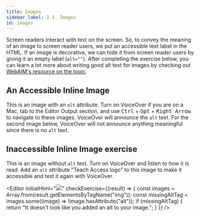 ```yaml
---
title: Images
sidebar_label: 2.3. Images
id: images
---
```



Screen readers interact with text on the screen. So, to convey the meaning of
an image to screen reader users, we put an accessible text label in the HTML. If an image is decorative, we can hide it from screen reader users by giving it an empty label (`alt=""`). After completing the exercise below, you can learn a lot more about writing good alt text for images by checking out [WebAIM's resource on the
topic](http://webaim.org/techniques/alttext/).

## An Accessible Inline Image

This is an image with an `alt` attribute. Turn on VoiceOver if you are on a Mac, tab
to the Editor Output section, and use <kbd>Ctrl</kbd> + <kbd>Opt</kbd> + <kbd>Right Arrow</kbd>
to navigate to these images. VoiceOver will announce the `alt` text. For the second image below, VoiceOver
will not announce anything meaningful since there is no `alt` text.

<Editor initialHtml="<img alt='Teach Access Bridge logo' src='/img/inline-image.png' />" />

## Inaccessible Inline Image exercise

This is an image without `alt` text. Turn on VoiceOver and listen to how it is read. Add an `alt` attribute "Teach Access logo" to this image to make it accessible and test it again with VoiceOver.

<Editor
  initialHtml="<img src='/img/inline-image.png' />"
  checkExercise={(result) => {
    const images = Array.from(result.getElementsByTagName("img"));
    const missingAltTag = images.some((image) => !image.hasAttribute("alt"));
    if (missingAltTag) {
      return "It doesn't look like you added an alt to your image.";
    }
  }}
/>
